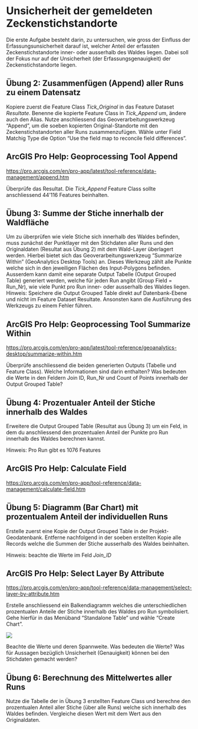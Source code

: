 # Unsicherheit der gemeldeten Zeckenstichstandorte

Die erste Aufgabe besteht darin, zu untersuchen, wie gross der Einfluss der Erfassungsunsicherheit darauf ist, welcher Anteil der erfassten Zeckenstichstandorte inner- oder ausserhalb des Waldes liegen. Dabei soll der Fokus nur auf der Unsicherheit (der Erfassungsgenauigkeit) der Zeckenstichstandorte liegen.  

## Übung 2: Zusammenfügen (Append) aller Runs zu einem Datensatz

Kopiere zuerst die Feature Class *Tick_Original* in das Feature Dataset *Resultate*. Benenne die kopierte Feature Class in *Tick_Append* um, ändere auch den Alias. Nutze anschliessend das Geoverarbeitungswerkzeug "Append", um die soeben kopierten Original-Standorte mit den Zeckenstichstandorten aller Runs zusammenzufügen. Wähle unter Field Matchig Type die Option "Use the field map to reconcile field differences".

:::{.callout-note}
## ArcGIS Pro Help: Geoprocessing Tool Append

<https://pro.arcgis.com/en/pro-app/latest/tool-reference/data-management/append.htm>{target="_blank"}
:::

Überprüfe das Resultat. Die *Tick_Append* Feature Class sollte anschliessend 44'116 Features beinhalten.  

## Übung 3: Summe der Stiche innerhalb der Waldfläche

Um zu überprüfen wie viele Stiche sich innerhalb des Waldes befinden, muss zunächst der Punktlayer mit den Stichdaten aller Runs und den Originaldaten (Resultat aus Übung 2) mit dem Wald-Layer überlagert werden. Hierbei bietet sich das Geoverarbeitungswerkzeug "Summarize Within" (GeoAnalytics Desktop Tools) an. Dieses Werkzeug zählt alle Punkte welche sich in den jeweiligen Flächen des Input-Polygons befinden. Ausserdem kann damit eine separate Output Tabelle (Output Grouped Table) generiert werden, welche für jeden Run angibt (Group Field = Run_Nr), wie viele Punkt pro Run inner- oder ausserhalb des Waldes liegen.
Hinweis: Speichere die Output Grouped Table direkt auf Datenbank-Ebene und nicht im Feature Dataset Resultate. Ansonsten kann die Ausführung des Werkzeugs zu einem Fehler führen.

:::{.callout-note}
## ArcGIS Pro Help: Geoprocessing Tool Summarize Within

<https://pro.arcgis.com/en/pro-app/latest/tool-reference/geoanalytics-desktop/summarize-within.htm>{target="_blank"}
:::

Überprüfe anschliessend die beiden generierten Outputs (Tabelle und Feature Class). Welche Informationen sind darin enthalten? Was bedeuten die Werte in den Feldern Join ID, Run_Nr und Count of Points innerhalb der Output Grouped Table?

## Übung 4: Prozentualer Anteil der Stiche innerhalb des Waldes

Erweitere die Output Grouped Table (Resultat aus Übung 3) um ein Feld, in dem du anschliessend den prozentualen Anteil der Punkte pro Run innerhalb des Waldes berechnen kannst. 

Hinweis: Pro Run gibt es 1076 Features 

:::{.callout-note}
## ArcGIS Pro Help: Calculate Field

<https://pro.arcgis.com/en/pro-app/tool-reference/data-management/calculate-field.htm>{target="_blank"}
:::

## Übung 5: Diagramm (Bar Chart) mit prozentualem Anteil der individuellen Runs

Erstelle zuerst eine Kopie der Output Grouped Table in der Projekt-Geodatenbank. Entferne nachfolgend in der soeben erstellten Kopie alle Records welche die Summen der Stiche ausserhalb des Waldes beinhalten. 

Hinweis: beachte die Werte im Feld *Join_ID*

:::{.callout-note}
## ArcGIS Pro Help: Select Layer By Attribute

<https://pro.arcgis.com/en/pro-app/tool-reference/data-management/select-layer-by-attribute.htm>{target="_blank"}
:::

Erstelle anschliessend ein Balkendiagramm welches die unterschiedlichen prozentualen Anteile der Stiche innerhalb des Waldes pro Run symbolisiert. Gehe hierfür in das Menüband "Standalone Table" und wähle "Create Chart".  

![](figures/bar-chart.png)

Beachte die Werte und deren Spannweite. Was bedeuten die Werte? Was für Aussagen bezüglich Unsicherheit (Genauigkeit) können bei den Stichdaten gemacht werden?

## Übung 6: Berechnung des Mittelwertes aller Runs

Nutze die Tabelle der in Übung 3 erstellten Feature Class und berechne den prozentualen Anteil aller Stiche (über alle Runs) welche sich innerhalb des Waldes befinden. Vergleiche diesen Wert mit dem Wert aus den Originaldaten.
